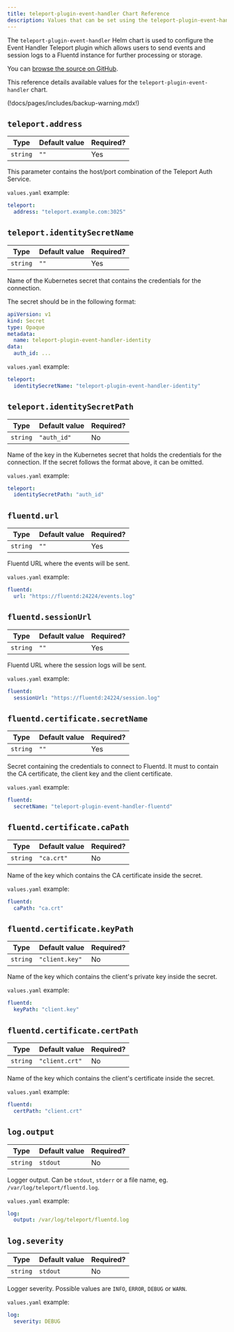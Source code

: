 ```yaml
---
title: teleport-plugin-event-handler Chart Reference
description: Values that can be set using the teleport-plugin-event-handler Helm chart
---
```


The `teleport-plugin-event-handler` Helm chart is used to configure the Event Handler Teleport plugin which allows users to send events and session logs to a Fluentd instance for further processing or storage.

You can [browse the source on GitHub](https://github.com/gravitational/teleport/tree/v(=teleport.version=)/examples/chart/event-handler).

This reference details available values for the `teleport-plugin-event-handler` chart.

(!docs/pages/includes/backup-warning.mdx!)

## `teleport.address`

| Type | Default value | Required? |
| - | - | - |
| `string` | `""` | Yes |

This parameter contains the host/port combination of the Teleport Auth Service.

`values.yaml` example:

  ```yaml
  teleport:
    address: "teleport.example.com:3025"
  ```

## `teleport.identitySecretName`

| Type | Default value | Required? |
| - | - | - |
| `string` | `""` | Yes |

Name of the Kubernetes secret that contains the credentials for the connection.

The secret should be in the following format:

```yaml
apiVersion: v1
kind: Secret
type: Opaque
metadata:
  name: teleport-plugin-event-handler-identity
data:
  auth_id: ...
```

`values.yaml` example:

  ```yaml
  teleport:
    identitySecretName: "teleport-plugin-event-handler-identity"
  ```

## `teleport.identitySecretPath`

| Type | Default value | Required? |
| - | - | - |
| `string` | `"auth_id"` | No |

Name of the key in the Kubernetes secret that holds the credentials for the connection. If the secret follows the format above, it can be omitted.

`values.yaml` example:

  ```yaml
  teleport:
    identitySecretPath: "auth_id"
  ```

## `fluentd.url`

| Type | Default value | Required? |
| - | - | - |
| `string` | `""` | Yes |

Fluentd URL where the events will be sent.

`values.yaml` example:

  ```yaml
  fluentd:
    url: "https://fluentd:24224/events.log"
  ```

## `fluentd.sessionUrl`

| Type | Default value | Required? |
| - | - | - |
| `string` | `""` | Yes |

Fluentd URL where the session logs will be sent.

`values.yaml` example:

  ```yaml
  fluentd:
    sessionUrl: "https://fluentd:24224/session.log"
  ```

## `fluentd.certificate.secretName`

| Type | Default value | Required? |
| - | - | - |
| `string` | `""` | Yes |

Secret containing the credentials to connect to Fluentd. It must to contain the CA certificate, the client key and the client certificate.

`values.yaml` example:

  ```yaml
  fluentd:
    secretName: "teleport-plugin-event-handler-fluentd"
  ```

## `fluentd.certificate.caPath`

| Type | Default value | Required? |
| - | - | - |
| `string` | `"ca.crt"` | No |

Name of the key which contains the CA certificate inside the secret.

`values.yaml` example:

  ```yaml
  fluentd:
    caPath: "ca.crt"
  ```

## `fluentd.certificate.keyPath`

| Type | Default value | Required? |
| - | - | - |
| `string` | `"client.key"` | No |

Name of the key which contains the client's private key inside the secret.

`values.yaml` example:

  ```yaml
  fluentd:
    keyPath: "client.key"
  ```

## `fluentd.certificate.certPath`

| Type | Default value | Required? |
| - | - | - |
| `string` | `"client.crt"` | No |

Name of the key which contains the client's certificate inside the secret.

`values.yaml` example:

  ```yaml
  fluentd:
    certPath: "client.crt"
  ```

## `log.output`

| Type | Default value | Required? |
| - | - | - |
| `string` | `stdout` | No |

Logger output. Can be `stdout`, `stderr` or a file name, eg. `/var/log/teleport/fluentd.log`.

`values.yaml` example:

  ```yaml
  log:
    output: /var/log/teleport/fluentd.log
  ```

## `log.severity`

| Type | Default value | Required? |
| - | - | - |
| `string` | `stdout` | No |

Logger severity. Possible values are `INFO`, `ERROR`, `DEBUG` or `WARN`.

`values.yaml` example:

  ```yaml
  log:
    severity: DEBUG
  ```
